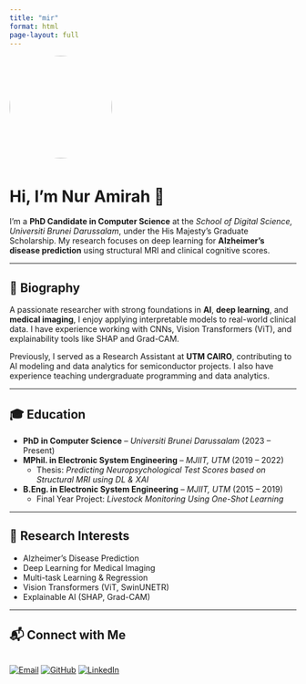 ```yaml
---
title: "mir"
format: html
page-layout: full
---
```


![](images/profile_amirah.jpg){width=180px style="border-radius: 50%; margin-bottom: 10px;"}

# Hi, I'm Nur Amirah 👋

I'm a **PhD Candidate in Computer Science** at the *School of Digital Science, Universiti Brunei Darussalam*, under the His Majesty’s Graduate Scholarship. My research focuses on deep learning for **Alzheimer's disease prediction** using structural MRI and clinical cognitive scores.

---

## 🧬 Biography

A passionate researcher with strong foundations in **AI**, **deep learning**, and **medical imaging**, I enjoy applying interpretable models to real-world clinical data. I have experience working with CNNs, Vision Transformers (ViT), and explainability tools like SHAP and Grad-CAM.

Previously, I served as a Research Assistant at **UTM CAIRO**, contributing to AI modeling and data analytics for semiconductor projects. I also have experience teaching undergraduate programming and data analytics.

---

## 🎓 Education

- **PhD in Computer Science** – *Universiti Brunei Darussalam* (2023 – Present)  
- **MPhil. in Electronic System Engineering** – *MJIIT, UTM* (2019 – 2022)  
  - Thesis: *Predicting Neuropsychological Test Scores based on Structural MRI using DL & XAI*  
- **B.Eng. in Electronic System Engineering** – *MJIIT, UTM* (2015 – 2019)  
  - Final Year Project: *Livestock Monitoring Using One-Shot Learning*

---

## 🔬 Research Interests

- Alzheimer’s Disease Prediction
- Deep Learning for Medical Imaging
- Multi-task Learning & Regression
- Vision Transformers (ViT, SwinUNETR)
- Explainable AI (SHAP, Grad-CAM)

---

## 📬 Connect with Me

<div style="display: flex; gap: 10px; margin-top: 10px;">

[![Email](https://img.shields.io/badge/Email-Contact-red?logo=gmail)](mailto:mirahhamid5496@gmail.com)
[![GitHub](https://img.shields.io/badge/GitHub-Profile-black?logo=github)](https://github.com/mirahhamid)
[![LinkedIn](https://img.shields.io/badge/LinkedIn-Profile-blue?logo=linkedin)](https://www.linkedin.com/in/nur-amirah-abd-hamid/)

</div>

